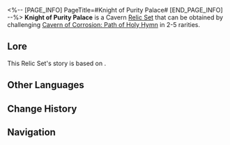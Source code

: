 <%-- [PAGE_INFO]
PageTitle=#Knight of Purity Palace#
[END_PAGE_INFO] --%>
{{Relic Set Infobox
|id           = 81034
|image1       = Item Knight of Purity Palace.png{{subst:void|<!--$UPLOAD:<<SpriteOutput/ItemFigures/71002.png>-<Item Knight of Purity Palace.png>-<Relic Icons>>-->}}
|type         = Cavern Relic
|2pcBonus     = Increases DEF by 15%.
|4pcBonus     = Increases the max DMG that can be absorbed by the Shield created by the wearer by 20%.
|head         = Knight's Forgiving Casque
|hand         = Knight's Silent Oath Ring
|body         = Knight's Solemn Breastplate
|feet         = Knight's Iron Boots of Order
|rarity       = 2345
|source2.1    = [[Cavern of Corrosion: Path of Holy Hymn]]
|source3.1    = [[Cavern of Corrosion: Path of Holy Hymn]]
|source4.1    = [[Cavern of Corrosion: Path of Holy Hymn]]
|source5.1    = [[Cavern of Corrosion: Path of Holy Hymn]]
|source5.2    = [[Synthesize Relics]]
|utility1     = 
|utility2     = 
|utility3     = 
}}
'''Knight of Purity Palace''' is a Cavern [[Relic/Sets|Relic Set]] that can be obtained by challenging [[Cavern of Corrosion: Path of Holy Hymn]] in 2-5{{Icon/Stars|1}} rarities.

==Lore==
This Relic Set's story is based on {{tx}}.
{{Relic Lore|Knight of Purity Palace}}

==Other Languages==
{{Other Languages
|en   = Knight of Purity Palace
|zhs  = 净庭教宗的圣骑士
|zht  = 淨庭教宗的聖騎士
|ja   = 純庭教会の聖騎士
|ko   = 정토 교황의 팔라딘
|es   = Paladina de la Iglesia de la Corte Inmaculada
|fr   = Chevalier du palais de la pureté
|ru   = Рыцарь дворца чистоты
|th   = Knight of Purity Palace
|vi   = Thánh Kỵ Sĩ Giáo Hoàng Tịnh Đình
|de   = Ritterin vom Palast der Reinheit
|id   = Knight of Purity Palace
|pt   = Cavaleira do Palácio da Pureza
}}

==Change History==
{{Change History|1.0}}

==Navigation==
{{Relic Set Navbox}}